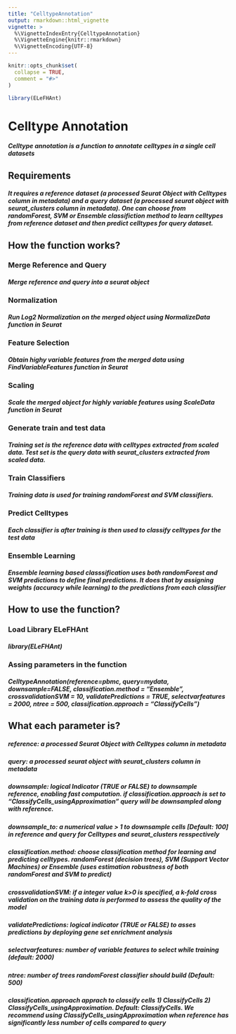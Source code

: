 ```yaml
---
title: "CelltypeAnnotation"
output: rmarkdown::html_vignette
vignette: >
  %\VignetteIndexEntry{CelltypeAnnotation}
  %\VignetteEngine{knitr::rmarkdown}
  %\VignetteEncoding{UTF-8}
---
```


```r
knitr::opts_chunk$set(
  collapse = TRUE,
  comment = "#>"
)
```

```r
library(ELeFHAnt)
```
# Celltype Annotation
##### Celltype annotation is a function to annotate celltypes in a single cell datasets

## Requirements
##### It requires a reference dataset (a processed Seurat Object with Celltypes column in metadata) and a query dataset (a processed seurat object with seurat_clusters column in metadata). One can choose from randomForest, SVM or Ensemble classifiction method to learn celltypes from reference dataset and then predict celltypes for query dataset.

## How the function works?
### Merge Reference and Query
##### Merge reference and query into a seurat object
### Normalization
##### Run Log2 Normalization on the merged object using NormalizeData function in Seurat
### Feature Selection
##### Obtain highy variable features from the merged data using FindVariableFeatures function in Seurat
### Scaling
##### Scale the merged object for highly variable features using ScaleData function in Seurat
### Generate train and test data
##### Training set is the reference data with celltypes extracted from scaled data. Test set is the query data with seurat_clusters extracted from scaled data.
### Train Classifiers
##### Training data is used for training randomForest and SVM classifiers.
### Predict Celltypes
##### Each classifier is after training is then used to classify celltypes for the test data
### Ensemble Learning
##### Ensemble learning based classsification uses both randomForest and SVM predictions to define final predictions. It does that by assigning weights (accuracy while learning) to the predictions from each classifier

## How to use the function?
### Load Library ELeFHAnt
##### library(ELeFHAnt)
### Assing parameters in the function
##### CelltypeAnnotation(reference=pbmc, query=mydata, downsample=FALSE, classification.method = "Ensemble", crossvalidationSVM = 10, validatePredictions = TRUE, selectvarfeatures = 2000, ntree = 500, classification.approach = "ClassifyCells")
## What each parameter is?
##### reference: a processed Seurat Object with Celltypes column in metadata
##### query: a processed seurat object with seurat_clusters column in metadata
##### downsample: logical Indicator (TRUE or FALSE) to downsample reference, enabling fast computation. if classification.approach is set to "ClassifyCells_usingApproximation" query will be downsampled along with reference.
##### downsample_to: a numerical value > 1 to downsample cells [Default: 100] in reference and query for Celltypes and seurat_clusters resspectively
##### classification.method: choose classification method for learning and predicting celltypes. randomForest (decision trees), SVM (Support Vector Machines) or Ensemble (uses estimation robustness of both randomForest and SVM to predict)
##### crossvalidationSVM: if a integer value k>0 is specified, a k-fold cross validation on the training data is performed to assess the quality of the model
##### validatePredictions: logical indicator (TRUE or FALSE) to asses predictions by deploying gene set enrichment analysis
##### selectvarfeatures: number of variable features to select while training (default: 2000)
##### ntree: number of trees randomForest classifier should build (Default: 500)
##### classification.approach apprach to classify cells 1) ClassifyCells 2) ClassifyCells_usingApproximation. Default: ClassifyCells. We recommend using ClassifyCells_usingApproximation when reference has significantly less number of cells compared to query
